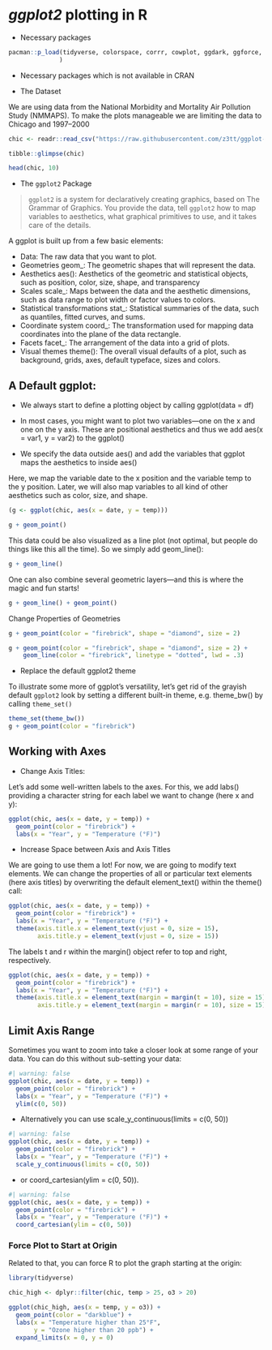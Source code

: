 # *ggplot2* plotting in R

- Necessary packages

```r
pacman::p_load(tidyverse, colorspace, corrr, cowplot, ggdark, ggforce, ggrepel, ggridges, ggsci, ggtext, ggthemes, grid, gridExtra, patchwork, rcartocolor, scico, showtext, shiny, echarts4r, ggiraph, highcharter, plotly
              )
```

- Necessary packages which is not available in CRAN

- The Dataset

We are using data from the National Morbidity and Mortality Air Pollution Study (NMMAPS). To make the plots manageable we are limiting the data to Chicago and 1997–2000

```r
chic <- readr::read_csv("https://raw.githubusercontent.com/z3tt/ggplot-courses/main/data/chicago-nmmaps-custom.csv")
```

```r
tibble::glimpse(chic)
```

```r
head(chic, 10)
```

- The `ggplot2` Package

> `ggplot2` is a system for declaratively creating graphics, based on The Grammar of Graphics. You provide the data, tell `ggplot2` how to map variables to aesthetics, what graphical primitives to use, and it takes care of the details.

A ggplot is built up from a few basic elements:

- Data: The raw data that you want to plot.
- Geometries geom_: The geometric shapes that will represent the data.
- Aesthetics aes(): Aesthetics of the geometric and statistical objects, such as position, color, size, shape, and transparency
- Scales scale_: Maps between the data and the aesthetic dimensions, such as data range to plot width or factor values to colors.
- Statistical transformations stat_: Statistical summaries of the data, such as quantiles, fitted curves, and sums.
- Coordinate system coord_: The transformation used for mapping data coordinates into the plane of the data rectangle.
- Facets facet_: The arrangement of the data into a grid of plots.
- Visual themes theme(): The overall visual defaults of a plot, such as background, grids, axes, default typeface, sizes and colors.


## A Default ggplot:

- We always start to define a plotting object by calling ggplot(data = df)

- In most cases, you might want to plot two variables—one on the x and one on the y axis. These are positional aesthetics and thus we add aes(x = var1, y = var2) to the ggplot() 

- We specify the data outside aes() and add the variables that ggplot maps the aesthetics to inside aes()

Here, we map the variable date to the x position and the variable temp to the y position. Later, we will also map variables to all kind of other aesthetics such as color, size, and shape.

```r
(g <- ggplot(chic, aes(x = date, y = temp)))
```

```r
g + geom_point()
```

This data could be also visualized as a line plot (not optimal, but people do things like this all the time). So we simply add geom_line():

```r
g + geom_line()
```

One can also combine several geometric layers—and this is where the magic and fun starts!

```r
g + geom_line() + geom_point()
```

Change Properties of Geometries

```r
g + geom_point(color = "firebrick", shape = "diamond", size = 2)
```

```r
g + geom_point(color = "firebrick", shape = "diamond", size = 2) +
    geom_line(color = "firebrick", linetype = "dotted", lwd = .3)
```

- Replace the default ggplot2 theme

To illustrate some more of ggplot’s versatility, let’s get rid of the grayish default `ggplot2` look by setting a different built-in theme, e.g. theme_bw() by calling `theme_set()`

```r
theme_set(theme_bw())
g + geom_point(color = "firebrick")
```

## Working with Axes

- Change Axis Titles:

Let’s add some well-written labels to the axes. For this, we add labs() providing a character string for each label we want to change (here x and y):

```r
ggplot(chic, aes(x = date, y = temp)) +
  geom_point(color = "firebrick") +
  labs(x = "Year", y = "Temperature (°F)")
```

- Increase Space between Axis and Axis Titles

We are going to use them a lot! For now, we are going to modify text elements. We can change the properties of all or particular text elements (here axis titles) by overwriting the default element_text() within the theme() call:

```r
ggplot(chic, aes(x = date, y = temp)) +
  geom_point(color = "firebrick") +
  labs(x = "Year", y = "Temperature (°F)") +
  theme(axis.title.x = element_text(vjust = 0, size = 15),
        axis.title.y = element_text(vjust = 0, size = 15))
```

The labels t and r within the margin() object refer to top and right, respectively. 

```r
ggplot(chic, aes(x = date, y = temp)) +
  geom_point(color = "firebrick") +
  labs(x = "Year", y = "Temperature (°F)") +
  theme(axis.title.x = element_text(margin = margin(t = 10), size = 15),
        axis.title.y = element_text(margin = margin(r = 10), size = 15))
```

## Limit Axis Range

Sometimes you want to zoom into take a closer look at some range of your data. You can do this without sub-setting your data:

```r
#| warning: false
ggplot(chic, aes(x = date, y = temp)) +
  geom_point(color = "firebrick") +
  labs(x = "Year", y = "Temperature (°F)") +
  ylim(c(0, 50))
```

- Alternatively you can use scale_y_continuous(limits = c(0, 50))

```r
#| warning: false
ggplot(chic, aes(x = date, y = temp)) +
  geom_point(color = "firebrick") +
  labs(x = "Year", y = "Temperature (°F)") +
  scale_y_continuous(limits = c(0, 50))
```

- or coord_cartesian(ylim = c(0, 50)). 

```r
#| warning: false
ggplot(chic, aes(x = date, y = temp)) +
  geom_point(color = "firebrick") +
  labs(x = "Year", y = "Temperature (°F)") +
  coord_cartesian(ylim = c(0, 50))
```

### Force Plot to Start at Origin

Related to that, you can force R to plot the graph starting at the origin:

```r
library(tidyverse)

chic_high <- dplyr::filter(chic, temp > 25, o3 > 20)

ggplot(chic_high, aes(x = temp, y = o3)) +
  geom_point(color = "darkblue") +
  labs(x = "Temperature higher than 25°F",
       y = "Ozone higher than 20 ppb") +
  expand_limits(x = 0, y = 0)
```















